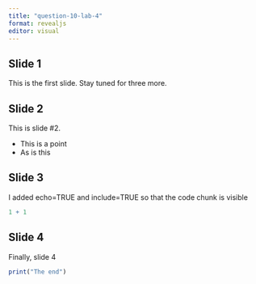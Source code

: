 ```yaml
---
title: "question-10-lab-4"
format: revealjs
editor: visual
---
```


## Slide 1

This is the first slide. Stay tuned for three more.

## Slide 2

This is slide #2. 

-   This is a point
-   As is this

## Slide 3

I added echo=TRUE and include=TRUE so that the code chunk is visible

```r

1 + 1
```

## Slide 4

Finally, slide 4

```r

print("The end")
```

